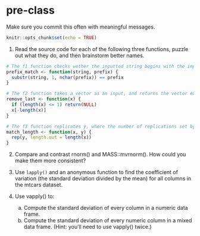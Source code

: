 # pre-class


Make sure you commit this often with meaningful messages. 



```r
knitr::opts_chunk$set(echo = TRUE)
```


1. Read the source code for each of the following three functions, puzzle out what they do, and then brainstorm better names.

```r
# The f1 function checks wether the inputted string begins with the inputted prefit. I'm changing the name to prefix_match 
prefix_match <- function(string, prefix) {
  substr(string, 1, nchar(prefix)) == prefix
}

# The f2 function takes a vector as an input, and returns the vector excluding the last element. I'm changing the name to remove_last 
remove_last <- function(x) {
  if (length(x) <= 1) return(NULL)
  x[-length(x)]
}

# The f3 function replicates y, where the number of replications set by length(x). This can be useful when we want to make y fit the dimensions of x. I'm changing the name to match_length 
match_length <- function(x, y) {
  rep(y, length.out = length(x))
}
```

2. Compare and contrast rnorm() and MASS::mvrnorm(). How could you make them more consistent?


3. Use `lapply()` and an anonymous function to find the coefficient of variation (the standard deviation divided by the mean) for all columns in the mtcars dataset. 

4. Use vapply() to:
    a. Compute the standard deviation of every column in a numeric data frame.
    b. Compute the standard deviation of every numeric column in a mixed data frame. (Hint: you’ll need to use vapply() twice.)
